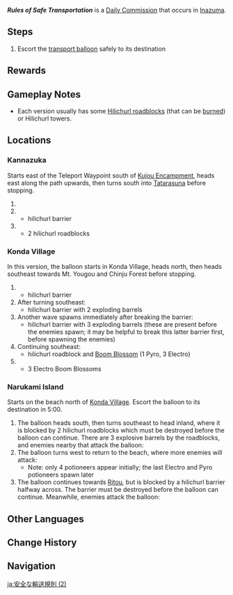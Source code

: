 {{See also|Safe Conduct}}
{{Quest Infobox
|id             = 31140; 31141; 31142; 31143
|image          = Commission Rules of Safe Transportation.png
|caption        = Kannazuka version
|type           = Commission
|startLocation  = [[Kannazuka]], [[Inazuma]]
|startLocation2 = [[Konda Village]], Inazuma
|startLocation3 = [[Narukami Island]], Inazuma
|otherRewards   = *AR-Dependent Rewards
|characters     = Traveler
}}
'''''Rules of Safe Transportation''''' is a [[Daily Commission]] that occurs in [[Inazuma]].

==Steps==
{{Quest Description|A hot air balloon carrying cargo seems to have been targeted by monsters. Stop the monsters from seizing the cargo and escort the hot air balloon safely to its destination.}}
# Escort the [[Transport Balloon|transport balloon]] safely to its destination

==Rewards==
{{Commission Rewards|full}}

==Gameplay Notes==
*Each version usually has some [[Hilichurl Structures|Hilichurl roadblocks]] (that can be [[Burning|burned]]) or Hilichurl towers.

==Locations==
===Kannazuka===
Starts east of the Teleport Waypoint south of [[Kujou Encampment]], heads east along the path upwards, then turns south into [[Tatarasuna]] before stopping.
# {{Enemy List|Wooden Shield Hilichurl Guard*3}}
# {{Enemy List|Cryo Hilichurl Shooter;Pyro Hilichurl Shooter;Crackling Axe Mitachurl}}
#* hilichurl barrier
# {{Enemy List|Electro Hilichurl Grenadier;Pyro Abyss Mage;Electro Samachurl;Electro Hilichurl Shooter;Pyro Hilichurl Shooter}}
#* 2 hilichurl roadblocks

===Konda Village===
In this version, the balloon starts in Konda Village, heads north, then heads southeast towards Mt. Yougou and Chinju Forest before stopping.
# {{Enemy List|Cryo Hilichurl Shooter;Electro Hilichurl Shooter}}
#* hilichurl barrier {{Enemy List|Wooden Shield Hilichurl Guard/spawn when the balloon reaches the barrier}}
# After turning southeast: {{Enemy List|Electro Hilichurl Grenadier;Hilichurl Grenadier}}
#* hilichurl barrier with 2 exploding barrels
# Another wave spawns immediately after breaking the barrier: {{Enemy List|Hilichurl Grenadier;Cryo Hilichurl Shooter;Electro Hilichurl Shooter;Hilichurl Berserker}}
#* hilichurl barrier with 3 exploding barrels (these are present before the enemies spawn; it may be helpful to break this latter barrier first, before spawning the enemies)
# Continuing southeast: {{Enemy List|Pyro Hilichurl Shooter;Hydro Samachurl;Electro Abyss Mage}}
#* hilichurl roadblock and [[Boom Blossom]] (1 Pyro, 3 Electro)
# {{Enemy List|Electro Hilichurl Shooter;Pyro Hilichurl Shooter;Blazing Axe Mitachurl}}
#* 3 Electro Boom Blossoms

===Narukami Island===
Starts on the beach north of [[Konda Village]]. Escort the balloon to its destination in 5:00.
# The balloon heads south, then turns southeast to head inland, where it is blocked by 2 hilichurl roadblocks which must be destroyed before the balloon can continue. There are 3 explosive barrels by the roadblocks, and enemies nearby that attack the balloon: {{Enemy List|Hilichurl Grenadier;Electro Hilichurl Grenadier;Pyro Hilichurl Shooter;Electro Hilichurl Shooter}}
# The balloon turns west to return to the beach, where more enemies will attack: {{Enemy List|Treasure Hoarders: Hydro Potioneer;Treasure Hoarders: Cryo Potioneer;Treasure Hoarders: Electro Potioneer*2;Treasure Hoarders: Pyro Potioneer*2}}
#* Note: only 4 potioneers appear initially; the last Electro and Pyro potioneers spawn later
# The balloon continues towards [[Ritou]], but is blocked by a hilichurl barrier halfway across. The barrier must be destroyed before the balloon can continue. Meanwhile, enemies attack the balloon: {{Enemy List|Electro Hilichurl Shooter/on a hilichurl tower;Cryo Hilichurl Shooter/on a hilichurl tower;Blazing Axe Mitachurl/Spawns when the balloon stops at the barrier. Will not spawn if the barrier is broken before the balloon reaches it.;Electro Abyss Mage}}

==Other Languages==
{{Other Languages
|en      = Rules of Safe Transportation
|zhs     = 安全运输法则
|zhs_rm  = Ānquán Yùnshū Fǎzé
|zht     = 安全運輸法則
|zht_rm  = Ānquán Yùnshū Fǎzé
|zh_tl   = Safe Transportation Rules
|ja      = 安全な輸送規則
|ja_rm   = Anzen-na Yusou Kisoku
|ja_tl   = Rules of Safe Transportation
|ko      = 안전 운송 법칙
|ko_tl   = Safe Transportation Rules
|es      = Normas para un transporte seguro
|es_tl   = Rules for Safe Transportation
|fr      = La sécurité avant tout
|fr_tl   = Safety Before Everything Else
|ru      = Безопасность прежде всего
|ru_tl   = Safety Before Everything Else
|th      = กฎการขนส่งที่ปลอดภัย
|th_rm   = 
|th_tl   = Rules of Safe Transportation
|vi      = Quy tắc vận chuyển an toàn
|vi_tl   = Safe Transportation Rules
|de      = Sichere Fahrt
|de_tl   = Safe Ride
|id      = Petunjuk Keamanan
|id_tl   = Safety Rules
|pt      = Condutas para um Transporte Seguro
|pt_tl   = 
|tr      = Güvenli Taşıma Kuralları
|tr_tl   = Safe Transport Rules
|it      = Regole per un trasporto sicuro
|it_tl   = 
}}

==Change History==
{{Change History|2.0}}

==Navigation==
{{Commission Navbox|Basic}}

[[ja:安全な輸送規則 (2)]]